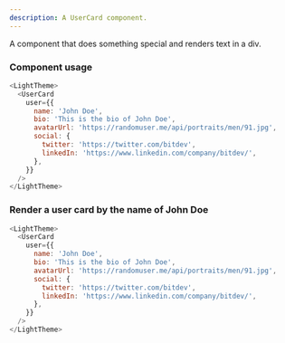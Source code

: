 ```yaml
---
description: A UserCard component.
---
```



A component that does something special and renders text in a div.

### Component usage

```js
<LightTheme>
  <UserCard
    user={{
      name: 'John Doe',
      bio: 'This is the bio of John Doe',
      avatarUrl: 'https://randomuser.me/api/portraits/men/91.jpg',
      social: {
        twitter: 'https://twitter.com/bitdev',
        linkedIn: 'https://www.linkedin.com/company/bitdev/',
      },
    }}
  />
</LightTheme>
```

### Render a user card by the name of John Doe

```js live
<LightTheme>
  <UserCard
    user={{
      name: 'John Doe',
      bio: 'This is the bio of John Doe',
      avatarUrl: 'https://randomuser.me/api/portraits/men/91.jpg',
      social: {
        twitter: 'https://twitter.com/bitdev',
        linkedIn: 'https://www.linkedin.com/company/bitdev/',
      },
    }}
  />
</LightTheme>
```
